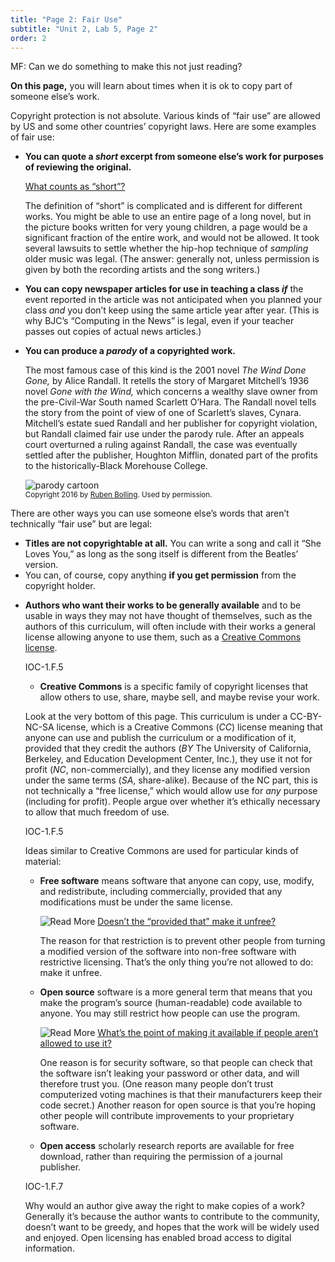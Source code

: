 ```yaml
---
title: "Page 2: Fair Use"
subtitle: "Unit 2, Lab 5, Page 2"
order: 2
---
```


::: todo
<p>MF: Can we do something to make this not just reading?</p>
:::

::: learn
<p><strong>On this page,</strong> you will learn about times when it is
ok to copy part of someone else's work.</p>
:::

<p>

Copyright protection is not absolute. Various kinds of "fair use" are
allowed by US and some other countries' copyright laws. Here are some
examples of fair use:

<ul>

<li>

<strong>You can quote a <em>short</em> excerpt from someone else's work
for purposes of reviewing the original.</strong>

::: endnote
<a href="#hint-short" data-bs-toggle="collapse" title="What counts as a 'short' excerpt'?">What
counts as "short"?</a>

::: {#hint-short .collapse}
The definition of "short" is complicated and is different for different
works. You might be able to use an entire page of a long novel, but in
the picture books written for very young children, a page would be a
significant fraction of the entire work, and would not be allowed. It
took several lawsuits to settle whether the hip-hop technique of<em>
sampling</em> older music was legal. (The answer: generally not, unless
permission is given by both the recording artists and the song writers.)
:::
:::

</li>

<li><strong>You can copy newspaper articles for use in teaching a class
<em>if</em></strong> the event reported in the article was not
anticipated when you planned your class <em>and</em> you don't keep
using the same article year after year. (This is why BJC's "Computing in
the News" is legal, even if your teacher passes out copies of actual
news articles.)</li>

<li>

<strong>You can produce a <em>parody</em> of a copyrighted
work.</strong>

::: endnote
The most famous case of this kind is the 2001 novel <em>The Wind Done
Gone,</em> by Alice Randall. It retells the story of Margaret Mitchell's
1936 novel <em>Gone with the Wind,</em> which concerns a wealthy slave
owner from the pre-Civil-War South named Scarlett O'Hara. The Randall
novel tells the story from the point of view of one of Scarlett's
slaves, Cynara. Mitchell's estate sued Randall and her publisher for
copyright violation, but Randall claimed fair use under the parody rule.
After an appeals court overturned a ruling against Randall, the case was
eventually settled after the publisher, Houghton Mifflin, donated part
of the profits to the historically-Black Morehouse College.
:::

<img src="/img/5-algorithms/parodius.gif" alt="parody cartoon" class="ms-4"/><br />
<small class="ms-4">Copyright 2016 by
<a href="http://www.gocomics.com/super-fun-pak-comix/2016/01/12" target="_blank" title="Super-Fun-Pak Comix">Ruben
Bolling</a>. Used by permission.</small>

</li>

</ul>

</p>

<p>

There are other ways you can use someone else's words that aren't
technically "fair use" but are legal:

<ul>

<li><strong>Titles are not copyrightable at all.</strong> You can write
a song and call it "She Loves You," as long as the song itself is
different from the Beatles' version.</li>

<li>You can, of course, copy anything <strong>if you get
permission</strong> from the copyright holder.</li>

<li>

<strong>Authors who want their works to be generally available</strong>
and to be usable in ways they may not have thought of themselves, such
as the authors of this curriculum, will often include with their works a
general license allowing anyone to use them, such as a
<a href="https://creativecommons.org/licenses/" target="_blank" title="Creative Commons: About The Licenses">Creative
Commons license</a>.

::: vocabFullWidth
::: ap-standard
IOC-1.F.5
:::

<ul>

<li><strong>Creative Commons</strong> is a specific family of copyright
licenses that allow others to use, share, maybe sell, and maybe revise
your work.</li>

</ul>
:::

::: endnote
Look at the very bottom of this page. This curriculum is under a
CC-BY-NC-SA license, which is a Creative Commons (<em>CC</em>) license
meaning that anyone can use and publish the curriculum or a modification
of it, provided that they credit the authors (<em>BY</em> The University
of California, Berkeley, and Education Development Center, Inc.), they
use it not for profit (<em>NC</em>, non-commercially), and they license
any modified version under the same terms (<em>SA</em>, share-alike).
Because of the NC part, this is not technically a "free license," which
would allow use for <em>any</em> purpose (including for profit). People
argue over whether it's ethically necessary to allow that much freedom
of use.
:::

::: vocabFullWidth
::: ap-standard
IOC-1.F.5
:::

<p>

Ideas similar to Creative Commons are used for particular kinds of
material:

<ul>

<li><strong>Free software</strong> means software that anyone can copy,
use, modify, and redistribute, including commercially, provided that any
modifications must be under the same license.</li>

::: endnote
<img src="/img/icons/read-more.png" title="Read More" alt="Read More" class="inline"/>
<a href="#why-free" data-bs-toggle="collapse" title="Doesn't the &ldquo;provided that&rdquo; make it unfree?">Doesn't
the "provided that" make it unfree?</a>

::: {#why-free .collapse}
The reason for that restriction is to prevent other people from turning
a modified version of the software into non-free software with
restrictive licensing. That's the only thing you're not allowed to do:
make it unfree.
:::
:::

<li><strong>Open source</strong> software is a more general term that
means that you make the program's source (human-readable) code available
to anyone. You may still restrict how people can use the program.</li>

::: endnote
<img src="/img/icons/read-more.png" title="Read More" alt="Read More" class="inline"/>
<a href="#why-open" data-bs-toggle="collapse" title="What's the point of making it available if people aren't allowed to use it?">What's
the point of making it available if people aren't allowed to use it?</a>

::: {#why-open .collapse}
One reason is for security software, so that people can check that the
software isn't leaking your password or other data, and will therefore
trust you. (One reason many people don't trust computerized voting
machines is that their manufacturers keep their code secret.) Another
reason for open source is that you're hoping other people will
contribute improvements to your proprietary software.
:::
:::

<li><strong>Open access</strong> scholarly research reports are
available for free download, rather than requiring the permission of a
journal publisher.</li>

</ul>

</p>
:::

::: ap-standard
IOC-1.F.7
:::

<p>Why would an author give away the right to make copies of a work?
Generally it's because the author wants to contribute to the community,
doesn't want to be greedy, and hopes that the work will be widely used
and enjoyed. Open licensing has enabled broad access to digital
information.</p>

</li>

</ul>

</p>
